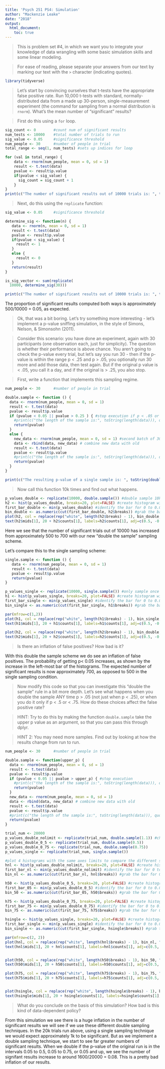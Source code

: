 ```yaml
---
title: 'Psych 251 PS4: Simulation'
author: "Mackenzie Leake"
date: "2018"
output: 
  html_document:
    toc: true
---
```


> This is problem set #4, in which we want you to integrate your knowledge of data wrangling with some basic simulation skills and some linear modeling.

> For ease of reading, please separate your answers from our text by marking our text with the `>` character (indicating quotes). 

```r
library(tidyverse)
```

> Let's start by convincing ourselves that t-tests have the appropriate false positive rate. Run 10,000 t-tests with standard, normally-distributed data from a made up 30-person, single-measurement experiment (the command for sampling from a normal distribution is `rnorm`). What's the mean number of "significant" results?

> First do this using a `for` loop.

```r
sig_count <- 0        #count num of significant results
num_tests <- 10000    #total number of trials to run
sig_value <- 0.05     #significance threshold
num_people <- 30      #number of people in trial
total_range <- seq(1, num_tests) #sets up indices for loop

for (val in total_range) {
    data <- rnorm(num_people, mean = 0, sd = 1)
    result <- t.test(data)
    pvalue <- result$p.value
    if(pvalue < sig_value) {
      sig_count = sig_count + 1
    }
}
print(c("The number of significant results out of 10000 trials is: ", toString(sig_count)), quote=FALSE)
```


> Next, do this using the `replicate` function:

```r
sig_value <- 0.05     #significance threshold

determine_sig <- function(n) {
   data <- rnorm(n, mean = 0, sd = 1)
   result <- t.test(data)
   pvalue <- result$p.value
   if(pvalue < sig_value) {
     result <- 1
   }
   else {
     result <- 0
   }
   return(result)
}

is_sig_vector <- sum(replicate(
  10000, determine_sig(30)))

print(c("The number of significant results out of 10000 trials is: ", toString(is_sig_vector)), quote=FALSE)
```

The proportion of significant results computed both ways is approximately 500/10000 = 0.05, as expected.

> Ok, that was a bit boring. Let's try something more interesting - let's implement a p-value sniffing simulation, in the style of Simons, Nelson, & Simonsohn (2011).

> Consider this scenario: you have done an experiment, again with 30 participants (one observation each, just for simplicity). The question is whether their performance is above chance. You aren't going to check the p-value every trial, but let's say you run 30 - then if the p-value is within the range p < .25 and p > .05, you optionally run 30 more and add those data, then test again. But if the original p value is < .05, you call it a day, and if the original is > .25, you also stop.  

> First, write a function that implements this sampling regime.

```r
num_people <- 30      #number of people in trial

double.sample <- function () {
  data <- rnorm(num_people, mean = 0, sd = 1)
  result <- t.test(data)
  pvalue <- result$p.value
  if (pvalue < 0.05 || pvalue > 0.25 ) { #stop execution if p < .05 or p > .25
    #print(c("the length of the sample is:", toString(length(data))), quote=FALSE)
    return(pvalue)
  }
  else {
    new_data <- rnorm(num_people, mean = 0, sd = 1) #second batch of 30
    data <- rbind(data, new_data) # combine new data with old
    result <- t.test(data)
    pvalue <- result$p.value
    #print(c("the length of the sample is:", toString(length(data))), quote=FALSE)
    return(pvalue)
  }
}

print(c("The resulting p-value of a single sample is: ", toString(double.sample())), quote=FALSE)
```

> Now call this function 10k times and find out what happens. 

```r
p_values_double <- replicate(10000, double.sample()) #double sample 10k times
h2 <- hist(p_values_double, breaks=20, plot=FALSE) #create histogram with 0.05 bin increments
first_bar_double <- min(p_values_double) #identify the bar for 0 to 0.05
bin_double <- as.numeric(cut(first_bar_double, h2$breaks)) #grab the bar for 0 to 0.05 
plot(h2, col = replace(rep("white", length(h2$breaks) - 1), bin_double, "blue"), ylim=c(0, 800)) #add the blue bar for the area of interest
text(h2$mids[1], 20 + h2$counts[1], labels=h2$counts[1], adj=c(0.5, -0.5)) #label first bar count
```

Here we see that the number of significant trials out of 10000 has increased from approximately 500 to 700 with our new "double the sample" sampling scheme. 

Let's compare this to the single sampling scheme:

```r
single.sample <- function () {
   data <- rnorm(num_people, mean = 0, sd = 1)
   result <- t.test(data)
   pvalue <- result$p.value
   return(pvalue)
}

p_values_single <- replicate(10000, single.sample()) #only sample once
h1 <- hist(p_values_single, breaks=20, plot=FALSE) #create histogram with 0.05 bin increments
first_bar_single <- min(p_values_single) #identify the bar for 0 to 0.05
bin_single <- as.numeric(cut(first_bar_single, h1$breaks)) #grab the bar for 0 to 0.05 

par(mfrow=c(1,2)) 
plot(h1, col = replace(rep("white", length(h1$breaks) - 1), bin_single, "blue"), ylim=c(0, 800)) #add the blue bar for the area of interest
text(h1$mids[1], 20 + h1$counts[1], labels=h1$counts[1], adj=c(0.5, -0.5)) #label first bar count

plot(h2, col = replace(rep("white", length(h2$breaks) - 1), bin_double, "blue"), ylim=c(0, 800)) #add the blue bar for the area of interest
text(h2$mids[1], 20 + h2$counts[1], labels=h2$counts[1], adj=c(0.5, -0.5)) #label first bar count
```

> Is there an inflation of false positives? How bad is it?

With this double the sample scheme we do see an inflation of false positives. The probability of getting p< 0.05 increases, as shown by the increase in the left-most bar of the histograms. The expected number of significant results is now approximately 700, as opposed to 500 in the single sampling condition.


> Now modify this code so that you can investigate this "double the sample" rule in a bit more depth. Let's see what happens when you double the sample ANY time p > .05 (not just when p < .25), or when you do it only if p < .5 or < .75. How do these choices affect the false positive rate?

> HINT: Try to do this by making the function `double.sample` take the upper p value as an argument, so that you can pass this through dplyr.

> HINT 2: You may need more samples. Find out by looking at how the results change from run to run.

```r
num_people <- 30      #number of people in trial

double.sample <- function(upper_p) {
  data <- rnorm(num_people, mean = 0, sd = 1)
  result <- t.test(data)
  pvalue <- result$p.value
  if (pvalue < 0.05 || pvalue > upper_p) { #stop execution
    #print(c("the length of the sample is:", toString(length(data))), quote=FALSE)
    return(pvalue)
  }
  new_data <- rnorm(num_people, mean = 0, sd = 1)
  data <- rbind(data, new_data) # combine new data with old
  result <- t.test(data)
  pvalue <- result$p.value
  #print(c("the length of the sample is:", toString(length(data))), quote=FALSE)
  return(pvalue)
}
```

```r
trial_num <- 20000
p_values_double_nolimit <- replicate(trial_num, double.sample(1.1)) #chose upper above 1 to always sample if p > .05
p_values_double_0_5 <- replicate(trial_num, double.sample(0.5))
p_values_double_0_75 <- replicate(trial_num, double.sample(0.75))
p_values_single <- replicate(trial_num, single.sample())
```

```r
#plot 4 histograms with the same axes limits to compare the different sampling techniques
hnl <- hist(p_values_double_nolimit, breaks=20, plot=FALSE) #create histogram with 0.05 bin increments
first_bar_nl <- min(p_values_double_nolimit) #identify the bar for 0 to 0.05
bin_nl <- as.numeric(cut(first_bar_nl, hnl$breaks)) #grab the bar for 0 to 0.05 

h50 <- hist(p_values_double_0_5, breaks=20, plot=FALSE) #create histogram with 0.05 bin increments
first_bar_05 <- min(p_values_double_0_5) #identify the bar for 0 to 0.05
bin_50 <- as.numeric(cut(first_bar_05, h50$breaks)) #grab the bar for 0 to 0.05

h75 <- hist(p_values_double_0_75, breaks=20, plot=FALSE) #create histogram with 0.05 bin increments
first_bar_75 <- min(p_values_double_0_75) #identify the bar for 0 to 0.05
bin_75 <- as.numeric(cut(first_bar_75, h75$breaks)) #grab the bar for 0 to 0.05 

hsingle <- hist(p_values_single, breaks=20, plot=FALSE) #create histogram with 0.05 bin increments
first_bar_single <- min(p_values_single) #identify the bar for 0 to 0.05
bin_single <- as.numeric(cut(first_bar_single, hsingle$breaks)) #grab the bar for 0 to 0.05 

par(mfrow=c(2, 2))
plot(hnl, col = replace(rep("white", length(hnl$breaks) - 1), bin_nl, "blue"), ylim=c(0, 2000)) #add the blue bar for the area of interest
text(hnl$mids[1], 20 + hnl$counts[1], labels=hnl$counts[1], adj=c(0.5, -0.5)) #label first bar count


plot(h50, col = replace(rep("white", length(h50$breaks) - 1), bin_50, "blue"), ylim=c(0, 2000)) #add the blue bar for the area of interest
text(h50$mids[1], 20 + h50$counts[1], labels=h50$counts[1], adj=c(0.5, -0.5)) #label first bar count

plot(h75, col = replace(rep("white", length(h75$breaks) - 1), bin_75, "blue"), ylim=c(0, 2000)) #add the blue bar for the area of interest
text(h75$mids[1], 20 + h75$counts[1], labels=h75$counts[1], adj=c(0.5, -0.5)) #label first bar count


plot(hsingle, col = replace(rep("white", length(hsingle$breaks) - 1), bin_single, "blue"), ylim=c(0, 2000)) #add the blue bar for the area of interest
text(hsingle$mids[1], 20 + hsingle$counts[1], labels=hsingle$counts[1], adj=c(0.5, -0.5)) #label first bar count
```

> What do you conclude on the basis of this simulation? How bad is this kind of data-dependent policy?

From this simulation we see there is a huge inflation in the number of significant results we will see if we use these different double sampling techniques. In the 20k trials run above, using a single sampling technique we would expect approximately 1k to be significant. But as we implement a double sampling technique, we start to see far greater numbers of significant results. When we double if the p-value of the original run is in the intervals 0.05 to 0.5, 0.05 to 0.75, or 0.05 and up, we see the number of signifant results increase to around 1600/20000 = 0.08. This is a pretty bad inflation of our results.